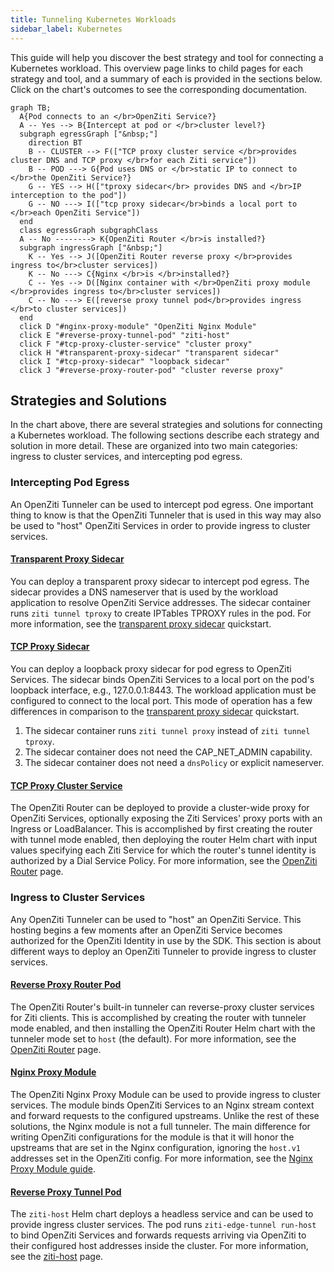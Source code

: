 ```yaml
---
title: Tunneling Kubernetes Workloads
sidebar_label: Kubernetes
---
```


This guide will help you discover the best strategy and tool for connecting a Kubernetes workload. This overview page links to child pages for each strategy and tool, and a summary of each is provided in the sections below. Click on the chart's outcomes to see the corresponding documentation.

```mermaid
graph TB; 
  A{Pod connects to an </br>OpenZiti Service?}
  A -- Yes --> B{Intercept at pod or </br>cluster level?}
  subgraph egressGraph ["&nbsp;"]
    direction BT
    B -- CLUSTER --> F(["TCP proxy cluster service </br>provides cluster DNS and TCP proxy </br>for each Ziti service"])
    B -- POD ---> G{Pod uses DNS or </br>static IP to connect to </br>the OpenZiti Service?}
    G -- YES --> H(["tproxy sidecar</br> provides DNS and </br>IP interception to the pod"])
    G -- NO ---> I(["tcp proxy sidecar</br>binds a local port to </br>each OpenZiti Service"])
  end
  class egressGraph subgraphClass
  A -- No --------> K{OpenZiti Router </br>is installed?}
  subgraph ingressGraph ["&nbsp;"]
    K -- Yes --> J([OpenZiti Router reverse proxy </br>provides ingress to</br>cluster services])
    K -- No ---> C{Nginx </br>is </br>installed?}
    C -- Yes --> D([Nginx container with </br>OpenZiti proxy module </br>provides ingress to</br>cluster services])
    C -- No ---> E([reverse proxy tunnel pod</br>provides ingress </br>to cluster services])
  end
  click D "#nginx-proxy-module" "OpenZiti Nginx Module"
  click E "#reverse-proxy-tunnel-pod" "ziti-host"
  click F "#tcp-proxy-cluster-service" "cluster proxy"
  click H "#transparent-proxy-sidecar" "transparent sidecar"
  click I "#tcp-proxy-sidecar" "loopback sidecar"
  click J "#reverse-proxy-router-pod" "cluster reverse proxy"
```

## Strategies and Solutions

In the chart above, there are several strategies and solutions for connecting a Kubernetes workload. The following sections describe each strategy and solution in more detail. These are organized into two main categories: ingress to cluster services, and intercepting pod egress.

### Intercepting Pod Egress

An OpenZiti Tunneler can be used to intercept pod egress. One important thing to know is that the OpenZiti Tunneler that is used in this way may also be used to "host" OpenZiti Services in order to provide ingress to cluster services.

<!-- #### [Node Proxy Daemonset](./kubernetes-daemonset.md)

Deploying a daemonset of privileged `ziti-edge-tunnel run` pods on selected nodes is a simple way to enable OpenZiti services in a cluster. The daemonset pods intercept egress from pods and provide a DNS nameserver for CoreDNS. Like any other OpenZiti Tunneler, the OpenZiti Identity used by the daemonset may be configured to host OpenZiti Services, i.e. provide OpenZiti ingress to cluster services. For more information, see the [node proxy](./kubernetes-daemonset.md) page. -->

#### [Transparent Proxy Sidecar](./kubernetes-sidecar.md)

You can deploy a transparent proxy sidecar to intercept pod egress. The sidecar provides a DNS nameserver that is used by the workload application to resolve OpenZiti Service addresses. The sidecar container runs `ziti tunnel tproxy` to create IPTables TPROXY rules in the pod. For more information, see the [transparent proxy sidecar](./kubernetes-sidecar.md) quickstart.

#### [TCP Proxy Sidecar](./kubernetes-sidecar.md)

You can deploy a loopback proxy sidecar for pod egress to OpenZiti Services. The sidecar binds OpenZiti Services to a local port on the pod's loopback interface, e.g., 127.0.0.1:8443. The workload application must be configured to connect to the local port. This mode of operation has a few differences in comparison to the [transparent proxy sidecar](./kubernetes-sidecar.md) quickstart.

1. The sidecar container runs `ziti tunnel proxy` instead of `ziti tunnel tproxy`.
2. The sidecar container does not need the CAP_NET_ADMIN capability.
3. The sidecar container does not need a `dnsPolicy` or explicit nameserver.

#### [TCP Proxy Cluster Service](/guides/deployments/30-kubernetes//kubernetes-router.mdx)

The OpenZiti Router can be deployed to provide a cluster-wide proxy for OpenZiti Services, optionally exposing the Ziti Services' proxy ports with an Ingress or LoadBalancer. This is accomplished by first creating the router with tunnel mode enabled, then deploying the router Helm chart with input values specifying each Ziti Service for which the router's tunnel identity is authorized by a Dial Service Policy. For more information, see the [OpenZiti Router](/guides/deployments/30-kubernetes//kubernetes-router.mdx) page. 

### Ingress to Cluster Services

Any OpenZiti Tunneler can be used to "host" an OpenZiti Service. This hosting begins a few moments after an OpenZiti Service becomes authorized for the OpenZiti Identity in use by the SDK. This section is about different ways to deploy an OpenZiti Tunneler to provide ingress to cluster services.

#### [Reverse Proxy Router Pod](/guides/deployments/30-kubernetes//kubernetes-router.mdx)

The OpenZiti Router's built-in tunneler can reverse-proxy cluster services for Ziti clients. This is accomplished by creating the router with tunneler mode enabled, and then installing the OpenZiti Router Helm chart with the tunneler mode set to `host` (the default). For more information, see the [OpenZiti Router](/guides/deployments/30-kubernetes//kubernetes-router.mdx) page.

#### [Nginx Proxy Module](/reference/tunnelers/90-nginx.mdx)

The OpenZiti Nginx Proxy Module can be used to provide ingress to cluster services. The module binds OpenZiti Services to an Nginx stream context and forward requests to the configured upstreams. Unlike the rest of these solutions, the Nginx module is not a full tunneler. The main difference for writing OpenZiti configurations for the module is that it will honor the upstreams that are set in the Nginx configuration, ignoring the `host.v1` addresses set in the OpenZiti config. For more information, see the [Nginx Proxy Module guide](/reference/tunnelers/90-nginx.mdx).

#### [Reverse Proxy Tunnel Pod](./kubernetes-host.mdx)

The `ziti-host` Helm chart deploys a headless service and can be used to provide ingress cluster services. The pod runs `ziti-edge-tunnel run-host` to bind OpenZiti Services and forwards requests arriving via OpenZiti to their configured host addresses inside the cluster. For more information, see the [ziti-host](./kubernetes-host.mdx) page.
